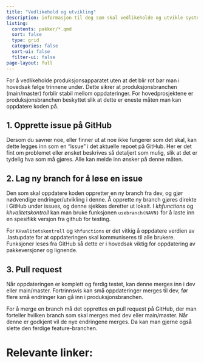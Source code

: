 ```yaml
---
title: "Vedlikehold og utvikling"
description: informasjon til deg som skal vedlikeholde og utvikle systemet
listing:
  contents: pakker/*.qmd
  sort: false
  type: grid
  categories: false
  sort-ui: false
  filter-ui: false
page-layout: full
---
```


For å vedlikeholde produksjonsapparatet uten at det blir rot bør man i hovedsak følge trinnene under. Dette sikrer at produksjonsbranchen (main/master) forblir stabil mellom oppdateringer. For hovedprosjektene er produksjonsbranchen beskyttet slik at dette er eneste måten man kan oppdatere koden på.

## 1. Opprette issue på GitHub

Dersom du savner noe, eller finner ut at noe ikke fungerer som det skal, kan dette legges inn som en “issue” i det aktuelle repoet på GitHub. Her er det fint om problemet eller ønsket beskrives så detaljert som mulig, slik at det er tydelig hva som må gjøres. Alle kan melde inn ønsker på denne måten.

## 2. Lag ny branch for å løse en issue

Den som skal oppdatere koden oppretter en ny branch fra dev, og gjør nødvendige endringer/utvikling i denne. Å opprette ny branch gjøres direkte i GitHub under issues, og denne sjekkes deretter ut lokalt. I *khfunctions* og *khvalitetskontroll* kan man bruke funksjonen `usebranch(NAVN)` for å laste inn en spesifikk versjon fra github for testing.

For `KHvalitetskontroll` og `khfunctions` er det vitkig å oppdatere verdien av .lastupdate for at oppdateringen skal kommuniseres til alle brukere. Funksjoner leses fra GitHub så dette er i hovedsak viktig for oppdatering av pakkeversjoner og lignende.

## 3. Pull request

Når oppdateringen er komplett og ferdig testet, kan denne merges inn i dev eller main/master. Fortrinnsvis kan små oppdateringer merges til dev, før flere små endringer kan gå inn i produksjonsbranchen.

For å merge en branch må det opprettes en pull request på GitHub, der man forteller hvilken branch som skal merges med dev eller main/master. Når denne er godkjent vil de nye endringene merges. Da kan man gjerne også slette den ferdige feature-branchen.

# Relevante linker: